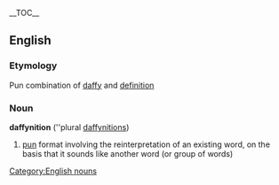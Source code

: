 {{wikipedia}}__TOC__
==English==
=== Etymology ===
Pun combination of [[daffy]] and [[definition]]
=== Noun ===
[[Category:English nouns]]
'''daffynition''' (''plural [[daffynitions]])
# [[pun]] format involving the reinterpretation of an existing word, on the basis that it sounds like another word (or group of words)